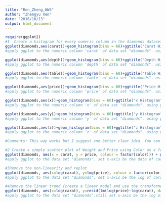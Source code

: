 ```yaml
---
title: "Ren_Zheng_HW5"
author: "Zhengyu Ren"
date: "2016/10/13"
output: html_document
---
```

```r
require(ggplot2)
#1 	Create a histogram for every numeric column	in the diamonds	dataset
ggplot(diamonds,aes(carat))+geom_histogram(bins = 60)+ggtitle("Carat Histogram")
#apply ggplot to the numeric column 'carat' of data set "diamonds". using geom_histogram to create histogram and add details about the histogrm behind by '+'

ggplot(diamonds,aes(depth))+geom_histogram(bins = 60)+ggtitle("Depth Histogram")
#apply ggplot to the numeric column 'depth' of data set "diamonds". using geom_histogram to create histogram and add details about the histogrm behind by '+'

ggplot(diamonds,aes(table))+geom_histogram(bins = 60)+ggtitle("Table Histogram")
#apply ggplot to the numeric column 'table' of data set "diamonds". using geom_histogram to create histogram and add details about the histogrm behind by '+'

ggplot(diamonds,aes(price))+geom_histogram(bins = 60)+ggtitle("Price Histogram")
#apply ggplot to the numeric column 'price' of data set "diamonds". using geom_histogram to create histogram and add details about the histogrm behind by '+'

ggplot(diamonds,aes(x))+geom_histogram(bins = 60)+ggtitle("x Histogram")
#apply ggplot to the numeric column 'x' of data set "diamonds". using geom_histogram to create histogram and add details about the histogrm behind by '+'

ggplot(diamonds,aes(y))+geom_histogram(bins = 60)+ggtitle("y Histogram")
#apply ggplot to the numeric column 'y' of data set "diamonds". using geom_histogram to create histogram and add details about the histogrm behind by '+'

ggplot(diamonds,aes(z))+geom_histogram(bins = 60)+ggtitle("z Histogram")
#apply ggplot to the numeric column 'z' of data set "diamonds". using geom_histogram to create histogram and add details about the histogrm behind by '+'

#Comments: This way works but I suggest one better clear idea. You can first filter out the numeric variables of the data sets and then design a loop to generate the graphs.

#2 Create a simple scatter plot of Weight and Price using Color as a facet.
ggplot(diamonds, aes(x = carat, y = price, colour = factor(color))) + geom_point()+xlab("Weight")+labs(title="Diamonds - Weight to Price by Color")+theme(plot.title = element_text(colour = "blue"))
#apply ggplot to the data set "diamonds". set x-axis be the data of carat and y-axis be the data of price by 'aes' function to create the list of unevaluated expression,and for scatter plot we use'geom_point'.finally add all details behind about the label,title and color by function 'lab' ond 'theme'.

#3Remove the non-linearity and replot
ggplot(diamonds, aes(x=log(carat), y=log(price), colour = factor(color)))+ geom_point()+xlab("Weight")+ylab("Price")+labs(title="Diamonds - Weight to Price (Linear)")+theme(plot.title = element_text(colour = "blue"))
#apply ggplot to the data set "diamonds". set x-axis be the log of carat and y-axis be the log of price in order to remove the non-linearity.using'aes' function to create the list of unevaluated expression,and for scatter plot we use'geom_point'.finally add all details behind about the label,title and color by function 'lab' ond 'theme'.

#4Remove the linear trend (create a linear model and use the transformed weight on the x-axis and the residuals on the y-axis)
ggplot(diamonds, aes(x=log(carat), y=resid(lm(log(price)~log(carat), data = diamonds)), colour = factor(color)))+geom_point()+xlab("Weight")+ylab("Price Residuals")+labs(title="Diamonds - Weight to Price (Linear)")+theme(plot.title = element_text(colour = "blue"))+theme(legend.position="top")
#apply ggplot to the data set "diamonds".still set x-axis be the log of carat. This time,use lm to fit the linear models based on the the log(price) to the log(carat),then apply function 'resid' to extracts model residuals. set the y-axis be the new variable.and for scatter plot we use'geom_point'.finally add all details behind about the label,title and color by function 'lab' ond 'theme'.
```

